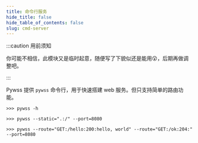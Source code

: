 ```yaml
---
title: 命令行服务
hide_title: false
hide_table_of_contents: false
slug: cmd-server
---
```


:::caution 用前须知

你可能不相信，此模块又是临时起意，随便写了下貌似还是能用😲，后期再做调整吧。

:::

Pywss 提供 `pywss` 命令行，用于快速搭建 web 服务。但只支持简单的路由功能。

```shell title="文档手册"
>>> pywss -h
```

```shell title="静态文件服务"
>>> pywss --static=".:/" --port=8080
```

```shell title="注册路由"
>>> pywss --route="GET:/hello:200:hello, world" --route="GET:/ok:204:" --port=8080
```
